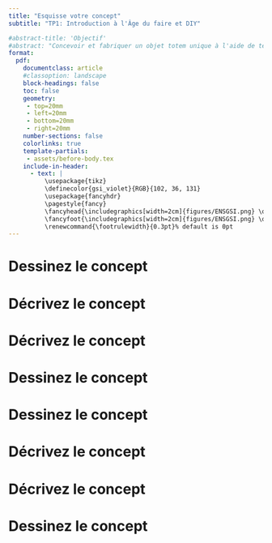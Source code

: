 ```yaml
---
title: "Esquisse votre concept"
subtitle: "TP1: Introduction à l'Âge du faire et DIY"

#abstract-title: 'Objectif'
#abstract: "Concevoir et fabriquer un objet totem unique à l'aide de techniques de dessin à la main et de conception assistée par ordinateur, puis fabriquer un moule à l'aide de la découpe laser pour être utilisé avec la machine Holipresse."
format:
  pdf:
    documentclass: article
    #classoption: landscape
    block-headings: false    
    toc: false 
    geometry:
     - top=20mm
     - left=20mm
     - bottom=20mm
     - right=20mm     
    number-sections: false
    colorlinks: true
    template-partials: 
     - assets/before-body.tex        
    include-in-header:
      - text: |
          \usepackage{tikz}
          \definecolor{gsi_violet}{RGB}{102, 36, 131}
          \usepackage{fancyhdr}
          \pagestyle{fancy}          
          \fancyhead{\includegraphics[width=2cm]{figures/ENSGSI.png} \qquad \textbf{\textcolor{gsi_violet}{Prénom NOM:}} \dotfill }
          \fancyfoot{\includegraphics[width=2cm]{figures/ENSGSI.png} \qquad \textbf{\textcolor{gsi_violet}{Prénom NOM:}} \dotfill }          
          \renewcommand{\footrulewidth}{0.3pt}% default is 0pt
---
```



\thispagestyle{fancy}

# Dessinez le concept

\begin{center}
\begin{tikzpicture}
\draw (0,0) rectangle (12,7) node[pos=.5] {};
\end{tikzpicture}
\end{center}

\vfill

\noindent\rule{\textwidth}{1pt}

\vfill

# Décrivez le concept


\begin{tabular}{l @{}}
	\noindent\rule{\textwidth}{1pt} \\[0.5cm]
	\noindent\rule{\textwidth}{1pt} \\[0.5cm]
	\noindent\rule{\textwidth}{1pt} \\[0.5cm]
	\noindent\rule{\textwidth}{1pt}\\[0.5cm]
	\noindent\rule{\textwidth}{1pt}\\[0.5cm]
  \noindent\rule{\textwidth}{1pt}\\[0.5cm]
  \noindent\rule{\textwidth}{1pt}\\[0.5cm]
\end{tabular}

\vfill



\newpage


\noindent\rule{\textwidth}{1pt}
\begin{center}
\sffamily\Large\textbf{Esquisse votre concept}  

\sffamily\normalsize\textbf{TP1: Introduction à l'Âge du faire et DIY}

\end{center}
\noindent\rule{\textwidth}{1pt}




# Décrivez le concept


\begin{tabular}{l @{}}
	\noindent\rule{\textwidth}{1pt} \\[0.5cm]
	\noindent\rule{\textwidth}{1pt} \\[0.5cm]
	\noindent\rule{\textwidth}{1pt} \\[0.5cm]
	\noindent\rule{\textwidth}{1pt}\\[0.5cm]
	\noindent\rule{\textwidth}{1pt}\\[0.5cm]
  \noindent\rule{\textwidth}{1pt}\\[0.5cm]
  \noindent\rule{\textwidth}{1pt}\\[0.5cm]
\end{tabular}

\vfill



# Dessinez le concept

\begin{center}
\begin{tikzpicture}
\draw (0,0) rectangle (12,7) node[pos=.5] {};
\end{tikzpicture}
\end{center}

\vfill


\newpage


\noindent\rule{\textwidth}{1pt}
\begin{center}
\sffamily\Large\textbf{Esquisse votre concept}  

\sffamily\normalsize\textbf{TP1: Introduction à l'Âge du faire et DIY}

\end{center}
\noindent\rule{\textwidth}{1pt}



# Dessinez le concept

\begin{center}
\begin{tikzpicture}
\draw (0,0) rectangle (12,7) node[pos=.5] {};
\end{tikzpicture}
\end{center}

\vfill

\noindent\rule{\textwidth}{1pt}

\vfill

# Décrivez le concept


\begin{tabular}{l @{}}
	\noindent\rule{\textwidth}{1pt} \\[0.5cm]
	\noindent\rule{\textwidth}{1pt} \\[0.5cm]
	\noindent\rule{\textwidth}{1pt} \\[0.5cm]
	\noindent\rule{\textwidth}{1pt}\\[0.5cm]
	\noindent\rule{\textwidth}{1pt}\\[0.5cm]
  \noindent\rule{\textwidth}{1pt}\\[0.5cm]
  \noindent\rule{\textwidth}{1pt}\\[0.5cm]
\end{tabular}

\vfill


\newpage


\noindent\rule{\textwidth}{1pt}
\begin{center}
\sffamily\Large\textbf{Esquisse votre concept}  

\sffamily\normalsize\textbf{TP1: Introduction à l'Âge du faire et DIY}

\end{center}
\noindent\rule{\textwidth}{1pt}


# Décrivez le concept




\begin{tabular}{l @{}}
	\noindent\rule{\textwidth}{1pt} \\[0.5cm]
	\noindent\rule{\textwidth}{1pt} \\[0.5cm]
	\noindent\rule{\textwidth}{1pt} \\[0.5cm]
	\noindent\rule{\textwidth}{1pt}\\[0.5cm]
	\noindent\rule{\textwidth}{1pt}\\[0.5cm]
  \noindent\rule{\textwidth}{1pt}\\[0.5cm]
  \noindent\rule{\textwidth}{1pt}\\[0.5cm]
\end{tabular}



\vfill

# Dessinez le concept

\begin{center}
\begin{tikzpicture}
\draw (0,0) rectangle (12,7) node[pos=.5] {};
\end{tikzpicture}
\end{center}

\vfill
